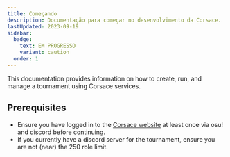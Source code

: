 ```yaml
---
title: Começando
description: Documentação para começar no desenvolvimento da Corsace.
lastUpdated: 2023-09-19
sidebar:
  badge:
    text: EM PROGRESSO
    variant: caution
  order: 1
---
```



This documentation provides information on how to create, run, and manage a tournament using Corsace services.

## Prerequisites

-   Ensure you have logged in to the [Corsace website](https://corsace.io) at least once via osu! and discord before continuing.
-   If you currently have a discord server for the tournament, ensure you are not (near) the 250 role limit.

<WorkInProgress section="tournaments" />
